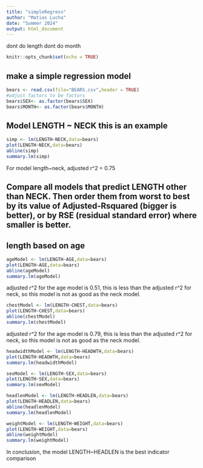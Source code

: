 ```yaml
---
title: "simpleRegress"
author: "Matias Lucha"
date: "Summer 2024"
output: html_document
---
```


dont do length dont do month

```r
knitr::opts_chunk$set(echo = TRUE)
```

## make a simple regression model

```r
bears <- read.csv(file="BEARS.csv",header = TRUE)
#adjust factors to be factors
bears$SEX<- as.factor(bears$SEX)
bears$MONTH<- as.factor(bears$MONTH)
```

## Model LENGTH ~ NECK  this is an example  

```r
simp <- lm(LENGTH~NECK,data=bears)
plot(LENGTH~NECK,data=bears)
abline(simp)
summary.lm(simp)
```

For model length~neck, adjusted r^2 = 0.75

## Compare all models that predict LENGTH other than NECK. Then order them from worst to best by its value of Adjusted-Rsquared (bigger is better), or by RSE (residual standard error) where smaller is better. 

## length based on age
```r
ageModel <- lm(LENGTH~AGE,data=bears)
plot(LENGTH~AGE,data=bears)
abline(ageModel)
summary.lm(ageModel)
```

adjusted r^2 for the age model is 0.51, this is less than the adjusted r^2 for neck, so this model is not as good as the neck model.

```r
chestModel <- lm(LENGTH~CHEST,data=bears)
plot(LENGTH~CHEST,data=bears)
abline(chestModel)
summary.lm(chestModel)
```

adjusted r^2 for the age model is 0.79, this is less than the adjusted r^2 for neck, so this model is not as good as the neck model.

```r
headwidthModel <- lm(LENGTH~HEADWTH,data=bears)
plot(LENGTH~HEADWTH,data=bears)
summary.lm(headwidthModel)
```

```r
sexModel <- lm(LENGTH~SEX,data=bears)
plot(LENGTH~SEX,data=bears)
summary.lm(sexModel)
```

```r
headlenModel <- lm(LENGTH~HEADLEN,data=bears)
plot(LENGTH~HEADLEN,data=bears)
abline(headlenModel)
summary.lm(headlenModel)
```

```r
weightModel <- lm(LENGTH~WEIGHT,data=bears)
plot(LENGTH~WEIGHT,data=bears)
abline(weightModel)
summary.lm(weightModel)
```

In conclusion, the model LENGTH~HEADLEN is the best indicator comparison 